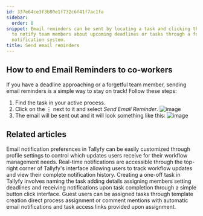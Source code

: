 ```yaml
---
id: 337e64ce3f3b80e1f732c6f41f7ac1fa
sidebar:
  order: 8
snippet: Email reminders can be sent by locating a task and clicking the menu button
  to notify team members about upcoming deadlines or tasks through a formatted email
  notification system.
title: Send email reminders
---
```


## How to end Email Reminders to co-workers

If you have a deadline approaching or a forgetful team member, sending email reminders is a simple way to stay on track! Follow these steps:

1. Find the task in your active process.
2. Click on the ⋮ next to it and select _Send Email Reminder_.
   ![image](https://screenshots.tallyfy.com/tallyfy%2Fpro%2Fdesktop-light-resend-task-assignee.png)
3. The email will be sent out and it will look something like this:
   ![image](https://screenshots.tallyfy.com/file-UU4sp6Aop7.png)


## Related articles
<CardGrid>
<LinkTitleCard header="<b>Personal Settings > Manage Email Notifications</b>" href="/products/pro/settings/personal-settings/how-can-i-manage-email-notifications-in-tallyfy/" > Email notification preferences in Tallyfy can be easily customized through profile settings to control which updates users receive for their workflow management needs. </LinkTitleCard>
<LinkTitleCard header="<b>Tracking And Tasks > Check notifications</b>" href="/products/pro/tracking-and-tasks/how-can-i-view-notifications-in-tallyfy/" > Real-time notifications are accessible through the top-right corner of Tallyfy's interface allowing users to track workflow updates and view their complete notification history. </LinkTitleCard>
<LinkTitleCard header="<b>Tasks > Create a one-off task</b>" href="/products/pro/tracking-and-tasks/tasks/how-to-create-a-one-off-task-in-tallyfy/" > Creating a one-off task in Tallyfy involves naming the task adding details assigning members setting deadlines and receiving notifications upon task completion through a simple button click interface. </LinkTitleCard>
<LinkTitleCard header="<b>Guests > Assign tasks to guests</b>" href="/products/pro/documenting/guests/how-can-i-assign-tasks-to-guest-users-in-tallyfy/" > Guest users can be assigned tasks through template creation direct process assignment or comment mentions with automatic email notifications and task access links provided upon assignment. </LinkTitleCard>
</CardGrid>